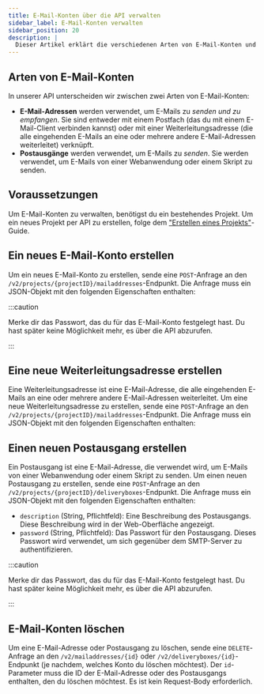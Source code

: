 ```yaml
---
title: E-Mail-Konten über die API verwalten
sidebar_label: E-Mail-Konten verwalten
sidebar_position: 20
description: |
  Dieser Artikel erklärt die verschiedenen Arten von E-Mail-Konten und wie du sie über die API verwalten kannst.
---
```



## Arten von E-Mail-Konten

In unserer API unterscheiden wir zwischen zwei Arten von E-Mail-Konten:

- **E-Mail-Adressen** werden verwendet, um E-Mails zu _senden und zu empfangen_. Sie sind entweder mit einem Postfach (das du mit einem E-Mail-Client verbinden kannst) oder mit einer Weiterleitungsadresse (die alle eingehenden E-Mails an eine oder mehrere andere E-Mail-Adressen weiterleitet) verknüpft.
- **Postausgänge** werden verwendet, um E-Mails zu _senden_. Sie werden verwendet, um E-Mails von einer Webanwendung oder einem Skript zu senden.

## Voraussetzungen

Um E-Mail-Konten zu verwalten, benötigst du ein bestehendes Projekt. Um ein neues Projekt per API zu erstellen, folge dem ["Erstellen eines Projekts"](../create-project)-Guide.

## Ein neues E-Mail-Konto erstellen

Um ein neues E-Mail-Konto zu erstellen, sende eine `POST`-Anfrage an den `/v2/projects/{projectID}/mailaddresses`-Endpunkt. Die Anfrage muss ein JSON-Objekt mit den folgenden Eigenschaften enthalten:

<ApiSchema
  example
  id="v2"
  pointer="#/components/schemas/de.mittwald.v1.mail.CreateMailAddress"
/>

:::caution

Merke dir das Passwort, das du für das E-Mail-Konto festgelegt hast. Du hast später keine Möglichkeit mehr, es über die API abzurufen.

:::

<OperationHint tag="Mail" operation="mail-mailaddress-create" />

## Eine neue Weiterleitungsadresse erstellen

Eine Weiterleitungsadresse ist eine E-Mail-Adresse, die alle eingehenden E-Mails an eine oder mehrere andere E-Mail-Adressen weiterleitet. Um eine neue Weiterleitungsadresse zu erstellen, sende eine `POST`-Anfrage an den `/v2/projects/{projectID}/mailaddresses`-Endpunkt. Die Anfrage muss ein JSON-Objekt mit den folgenden Eigenschaften enthalten:

<ApiSchema
  example
  id="v2"
  pointer="#/components/schemas/de.mittwald.v1.mail.CreateForwardAddress"
/>

## Einen neuen Postausgang erstellen

Ein Postausgang ist eine E-Mail-Adresse, die verwendet wird, um E-Mails von einer Webanwendung oder einem Skript zu senden. Um einen neuen Postausgang zu erstellen, sende eine `POST`-Anfrage an den `/v2/projects/{projectID}/deliveryboxes`-Endpunkt. Die Anfrage muss ein JSON-Objekt mit den folgenden Eigenschaften enthalten:

- `description` (String, Pflichtfeld): Eine Beschreibung des Postausgangs. Diese Beschreibung wird in der Web-Oberfläche angezeigt.
- `password` (String, Pflichtfeld): Das Passwort für den Postausgang. Dieses Passwort wird verwendet, um sich gegenüber dem SMTP-Server zu authentifizieren.

:::caution

Merke dir das Passwort, das du für das E-Mail-Konto festgelegt hast. Du hast später keine Möglichkeit mehr, es über die API abzurufen.

:::

<OperationHint tag="Mail" operation="mail-deliverybox-create" />

## E-Mail-Konten löschen

Um eine E-Mail-Adresse oder Postausgang zu löschen, sende eine `DELETE`-Anfrage an den `/v2/mailaddresses/{id}` oder `/v2/deliveryboxes/{id}`-Endpunkt (je nachdem, welches Konto du löschen möchtest). Der `id`-Parameter muss die ID der E-Mail-Adresse oder des Postausgangs enthalten, den du löschen möchtest. Es ist kein Request-Body erforderlich.
